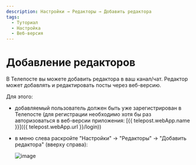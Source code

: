 ```yaml
---
description: Настройки → Редакторы → Добавить редактора
tags:
  - Туториал
  - Настройка
  - Веб-версия
---
```


# Добавление редакторов

В Телепосте вы можете добавить редактора в ваш канал/чат. Редактор может добавлять и редактировать посты через веб-версию.

Для этого:

* добавляемый пользователь должен быть уже зарегистрирован в Телепосте (для регистрации необходимо хотя бы раз авторизоваться в веб-версии приложения: [{{ telepost.webApp.name }}]({{ telepost.webApp.url }}/login))

* в меню слева раскройте "Настройки" → "Редакторы" → "Добавить редактора" (вверху справа):

  ![image](/images/108608579-e8280880-73d8-11eb-8c60-b0a0317869cd.png)
